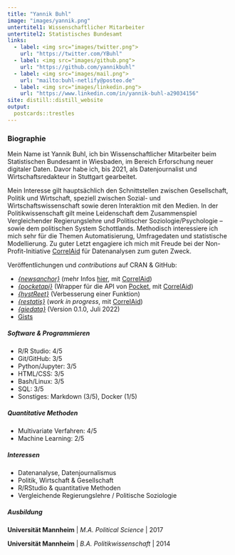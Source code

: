 ```yaml
---
title: "Yannik Buhl"
image: "images/yannik.png"
untertitel1: Wissenschaftlicher Mitarbeiter
untertitel2: Statistisches Bundesamt
links:
  - label: <img src="images/twitter.png">
    url: "https://twitter.com/YBuhl"
  - label: <img src="images/github.png">
    url: "https://github.com/yannikbuhl"
  - label: <img src="images/mail.png">
    url: "mailto:buhl-netlify@posteo.de"
  - label: <img src="images/linkedin.png">
    url: "https://www.linkedin.com/in/yannik-buhl-a29034156"
site: distill::distill_website
output:
  postcards::trestles
---
```

 
### Biographie

Mein Name ist Yannik Buhl, ich bin Wissenschaftlicher Mitarbeiter beim Statistischen Bundesamt in Wiesbaden, im Bereich Erforschung neuer digitaler Daten. Davor habe ich, bis 2021, als Datenjournalist und Wirtschaftsredakteur in Stuttgart gearbeitet.

Mein Interesse gilt hauptsächlich den Schnittstellen zwischen Gesellschaft, Politik und Wirtschaft, speziell zwischen Sozial- und Wirtschaftswissenschaft sowie deren Interaktion mit den Medien. In der Politikwissenschaft gilt meine Leidenschaft dem Zusammenspiel Vergleichender Regierungslehre und Politischer Soziologie/Psychologie – sowie dem politischen System Schottlands. Methodisch interessiere ich mich sehr für die Themen Automatisierung, Umfragedaten und statistische Modellierung. Zu guter Letzt engagiere ich mich mit Freude bei der Non-Profit-Initiative [CorrelAid](http://www.correlaid.org/) für Datenanalysen zum guten Zweck. 

Veröffentlichungen und *contributions* auf CRAN & GitHub:

- [*{newsanchor}*](https://github.com/CorrelAid/newsanchor) (mehr Infos [hier](https://correlaid.org/blog/newsanchor/), mit  [CorrelAid](www.correlaid.org)) 
- [*{pocketapi}*](https://github.com/CorrelAid/pocketapi) (Wrapper für die API von [Pocket](https://getpocket.com/), mit [CorrelAid](www.correlaid.org))
- [*{hystReet}*](https://github.com/yannikbuhl/hystReet) (Verbesserung einer Funktion)
- [*{restatis}*](https://github.com/CorrelAid/restatis/) (*work in progress*, mit [CorrelAid](https://www.correlaid.org))
- [*{giedata}*](https://github.com/yannikbuhl/giedata) (Version 0.1.0, Juli 2022)
- [Gists](https://gist.github.com/yannikbuhl)

##### Software & Programmieren

- R/R Studio: 4/5
- Git/GitHub: 3/5
- Python/Jupyter: 3/5
- HTML/CSS: 3/5
- Bash/Linux: 3/5
- SQL: 3/5
- Sonstiges: Markdown (3/5), Docker (1/5)

##### Quantitative Methoden

- Multivariate Verfahren: 4/5
- Machine Learning: 2/5

##### Interessen

- Datenanalyse, Datenjournalismus
- Politik, Wirtschaft & Gesellschaft
- R/RStudio & quantitative Methoden
- Vergleichende Regierungslehre / Politische Soziologie

##### Ausbildung

**Universität Mannheim** | *M.A. Political Science* | 2017

**Universität Mannheim** | *B.A. Politikwissenschaft* | 2014
